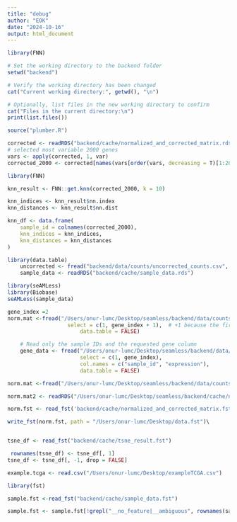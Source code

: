 ```yaml
---
title: "debug"
author: "EOK"
date: "2024-10-16"
output: html_document
---
```


```r
library(FNN)

# Set the working directory to the backend folder
setwd("backend")

# Verify the working directory has been changed
cat("Current working directory:", getwd(), "\n")

# Optionally, list files in the new working directory to confirm
cat("Files in the current directory:\n")
print(list.files())

source("plumber.R")
```

```r
corrected <- readRDS("backend/cache/normalized_and_corrected_matrix.rds")
# selected most variable 2000 genes
vars <- apply(corrected, 1, var)
corrected_2000 <- corrected[names(vars[order(vars, decreasing = T)[1:2000]]), ]
```


```r
library(FNN)

knn_result <- FNN::get.knn(corrected_2000, k = 10)

knn_indices <- knn_result$nn.index
knn_distances <- knn_result$nn.dist

knn_df <- data.frame(
    sample_id = colnames(corrected_2000),
    knn_indices = knn_indices,
    knn_distances = knn_distances
)
```
```r
library(data.table)
    uncorrected <- fread("backend/data/counts/uncorrected_counts.csv", data.table = F)
    sample_data <- readRDS("backend/cache/sample_data.rds")
```


```r
library(seAMLess)
library(Biobase)
seAMLess(sample_data)
```
```r

gene_index =2
norm.mat <-fread("/Users/onur-lumc/Desktop/seamless/backend/data/counts/normalised_and_corrected_counts.csv", 
                   select = c(1, gene_index + 1),  # +1 because the first column is gene names
                       data.table = FALSE)

    # Read only the sample IDs and the requested gene column
    gene_data <- fread("/Users/onur-lumc/Desktop/seamless/backend/data/counts/normalised_and_corrected_counts.csv", 
                       select = c(1, gene_index),
                       col.names = c("sample_id", "expression"),
                       data.table = FALSE)

norm.mat <-fread("/Users/onur-lumc/Desktop/seamless/backend/data/counts/normalised_and_corrected_counts.csv", data.table = FALSE)

norm.mat2 <- readRDS("/Users/onur-lumc/Desktop/seamless/backend/cache/normalized_and_corrected_matrix.rds")
```
```r
norm.fst <- read_fst('backend/cache/normalized_and_corrected_matrix.fst')

write_fst(norm.fst, path = "/Users/onur-lumc/Desktop/data.fst")\


tsne_df <- read_fst("backend/cache/tsne_result.fst")

 rownames(tsne_df) <- tsne_df[, 1]
tsne_df <- tsne_df[, -1, drop = FALSE]
```

```r

example.tcga <- read.csv("/Users/onur-lumc/Desktop/exampleTCGA.csv")
```
```r
library(fst)

sample.fst <-read_fst("backend/cache/sample_data.fst")

sample.fst <- sample.fst[!grepl("__no_feature|__ambiguous", rownames(sample.fst)), ]
```

